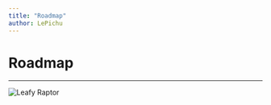 ```yaml
---
title: "Roadmap"
author: LePichu
---
```



<Embed
	title="RaptorFX | Roadmap!"
	description="Roadmap for RaptorFX, including the current state of the project, and what's coming next."
	image="https://cdn.discordapp.com/attachments/868218823734611968/1070797406284808272/pichu-export.png"
/>

# Roadmap
---

![Leafy Raptor](https://cdn.discordapp.com/attachments/868218823734611968/1070797406284808272/pichu-export.png)